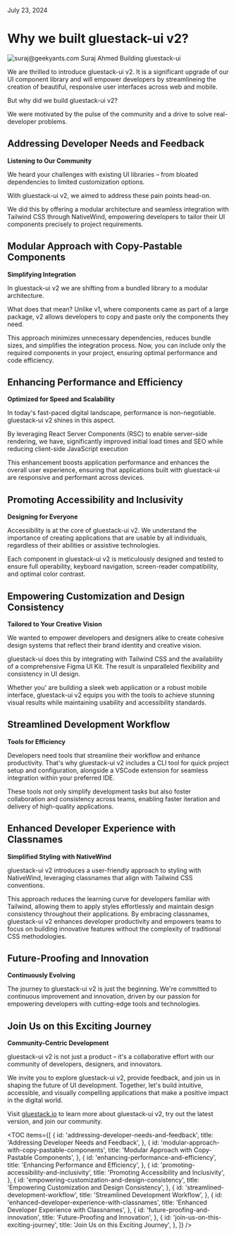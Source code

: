 
<Text className="text-sm pt-2">July 23, 2024</Text>

# Why we built gluestack-ui v2?

<HStack className="gap-3 items-center">

  <Box className="h-8 w-8 rounded-full overflow-hidden">
    <Image
      source={{ uri: "https://avatars.githubusercontent.com/u/9393975?v=4" }}
      alt="suraj@geekyants.com"
      className="h-8 w-8"
    />
  </Box>
  <Box>
    <Text className="text-sm font-bold text-typography-900">Suraj Ahmed</Text>
    <Text className="text-sm">Building gluestack-ui</Text>
  </Box>
</HStack>

<br />

We are thrilled to introduce gluestack-ui v2. It is a significant upgrade of our UI component library and will empower developers by streamlineing the creation of beautiful, responsive user interfaces across web and mobile.

But why did we build gluestack-ui v2?

We were motivated by the pulse of the community and a drive to solve real-developer problems.

## Addressing Developer Needs and Feedback

**Listening to Our Community**

We heard your challenges with existing UI libraries – from bloated dependencies to limited customization options.

With gluestack-ui v2, we aimed to address these pain points head-on.

We did this by offering a modular architecture and seamless integration with Tailwind CSS through NativeWind, empowering developers to tailor their UI components precisely to project requirements.

## Modular Approach with Copy-Pastable Components

**Simplifying Integration**

In gluestack-ui v2 we are shifting from a bundled library to a modular architecture.

What does that mean? Unlike v1, where components came as part of a large package, v2 allows developers to copy and paste only the components they need.

This approach minimizes unnecessary dependencies, reduces bundle sizes, and simplifies the integration process. Now, you can include only the required components in your project, ensuring optimal performance and code efficiency.

## Enhancing Performance and Efficiency

**Optimized for Speed and Scalability**

In today's fast-paced digital landscape, performance is non-negotiable. gluestack-ui v2 shines in this aspect.

By leveraging React Server Components (RSC) to enable server-side rendering, we have, significantly improved initial load times and SEO while reducing client-side JavaScript execution

This enhancement boosts application performance and enhances the overall user experience, ensuring that applications built with gluestack-ui are responsive and performant across devices.

## Promoting Accessibility and Inclusivity

**Designing for Everyone**

Accessibility is at the core of gluestack-ui v2. We understand the importance of creating applications that are usable by all individuals, regardless of their abilities or assistive technologies.

Each component in gluestack-ui v2 is meticulously designed and tested to ensure full operability, keyboard navigation, screen-reader compatibility, and optimal color contrast.

## Empowering Customization and Design Consistency

**Tailored to Your Creative Vision**

We wanted to empower developers and designers alike to create cohesive design systems that reflect their brand identity and creative vision.

gluestack-ui does this by integrating with Tailwind CSS and the availability of a comprehensive Figma UI Kit. The result is unparalleled flexibility and consistency in UI design.

Whether you' are building a sleek web application or a robust mobile interface, gluestack-ui v2 equips you with the tools to achieve stunning visual results while maintaining usability and accessibility standards.

## Streamlined Development Workflow

**Tools for Efficiency**

Developers need tools that streamline their workflow and enhance productivity. That's why gluestack-ui v2 includes a CLI tool for quick project setup and configuration, alongside a VSCode extension for seamless integration within your preferred IDE.

These tools not only simplify development tasks but also foster collaboration and consistency across teams, enabling faster iteration and delivery of high-quality applications.

## Enhanced Developer Experience with Classnames

**Simplified Styling with NativeWind**

gluestack-ui v2 introduces a user-friendly approach to styling with NativeWind, leveraging classnames that align with Tailwind CSS conventions.

This approach reduces the learning curve for developers familiar with Tailwind, allowing them to apply styles effortlessly and maintain design consistency throughout their applications. By embracing classnames, gluestack-ui v2 enhances developer productivity and empowers teams to focus on building innovative features without the complexity of traditional CSS methodologies.

## Future-Proofing and Innovation

**Continuously Evolving**

The journey to gluestack-ui v2 is just the beginning. We're committed to continuous improvement and innovation, driven by our passion for empowering developers with cutting-edge tools and technologies.

## Join Us on this Exciting Journey

**Community-Centric Development**

gluestack-ui v2 is not just a product – it's a collaborative effort with our community of developers, designers, and innovators.

We invite you to explore gluestack-ui v2, provide feedback, and join us in shaping the future of UI development. Together, let's build intuitive, accessible, and visually compelling applications that make a positive impact in the digital world.

Visit [gluestack.io](https://gluestack.io) to learn more about gluestack-ui v2, try out the latest version, and join our community.

<TOC
  items={[
    {
      id: 'addressing-developer-needs-and-feedback',
      title: 'Addressing Developer Needs and Feedback',
    },
    {
      id: 'modular-approach-with-copy-pastable-components',
      title: 'Modular Approach with Copy-Pastable Components',
    },
    {
      id: 'enhancing-performance-and-efficiency',
      title: 'Enhancing Performance and Efficiency',
    },
    {
      id: 'promoting-accessibility-and-inclusivity',
      title: 'Promoting Accessibility and Inclusivity',
    },
    {
      id: 'empowering-customization-and-design-consistency',
      title: 'Empowering Customization and Design Consistency',
    },
    {
      id: 'streamlined-development-workflow',
      title: 'Streamlined Development Workflow',
    },
    {
      id: 'enhanced-developer-experience-with-classnames',
      title: 'Enhanced Developer Experience with Classnames',
    },
    {
      id: 'future-proofing-and-innovation',
      title: 'Future-Proofing and Innovation',
    },
    {
      id: 'join-us-on-this-exciting-journey',
      title: 'Join Us on this Exciting Journey',
    },
  ]}
/>
